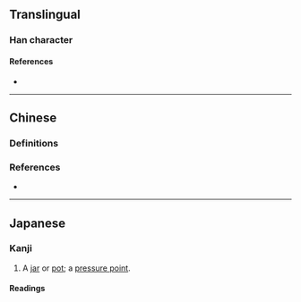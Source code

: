 {{also|壺|壶}}
{{character info}}
{{character info|0x2F85B}}
==Translingual==
{{stroke order|[[File:壷-red.png|100px]]}}
{{Han simplified forms|壺|壷|壶|ex=y}}

===Han character===
{{Han char|rn=33|rad=士|as=08|sn=11|four=|canj=GBLM,XGBLM}}

====References====
* {{Han ref|kx=0243.080|dkj=05662|dj=0483.170|hdz=10458.080|uh=58F7|ud=22775}}

----

==Chinese==

===Definitions===
{{zh-see|壺|rocsv}}

===References===
* {{R:twedu|A00835-001}}

----

==Japanese==

===Kanji===
{{ja-kanji|grade=uc|kyu=壺|rs=士08}}

# A [[jar]] or [[pot]]; a [[pressure point]].

====Readings====
{{ja-readings
|on=こ
|kun=つぼ-
}}